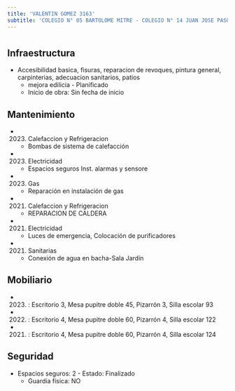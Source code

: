 ```yaml
---
title: 'VALENTIN GOMEZ 3163'
subtitle: 'COLEGIO N° 05 BARTOLOME MITRE - COLEGIO N° 14 JUAN JOSE PASO - PI LUCIERNAGAS'
---
```


#
## Infraestructura

* Accesibilidad basica, fisuras, reparacion de revoques, pintura general, carpinterias, adecuacion sanitarios, patios 
    + mejora edilicia - Planificado 
    + Inicio de obra: Sin fecha de inicio 






## Mantenimiento

*  (2023) Calefaccion y Refrigeracion 
    + Bombas de sistema de calefacción

*  (2023) Electricidad 
    + Espacios seguros Inst. alarmas y sensore

*  (2023) Gas 
    + Reparación en instalación de gas

*  (2021) Calefaccion y Refrigeracion 
    + REPARACION DE CALDERA

*  (2021) Electricidad 
    + Luces de emergencia, Colocación de purificadores

*  (2021) Sanitarias 
    + Conexión de agua en bacha-Sala Jardín





## Mobiliario

*  (2023) : Escritorio 3, Mesa pupitre doble 45, Pizarrón 3, Silla escolar 93 

*  (2022) : Escritorio 4, Mesa pupitre doble 60, Pizarrón 4, Silla escolar 122 

*  (2021) : Escritorio 4, Mesa pupitre doble 60, Pizarrón 4, Silla escolar 124 





## Seguridad

*  Espacios seguros: 2 - Estado: Finalizado 
    + Guardia física: NO




